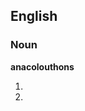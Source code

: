 ==English==

===Noun===
'''anacolouthons'''

# {{plural of|anacolouthon}}
# {{alternative spelling of|anacoluthons}}